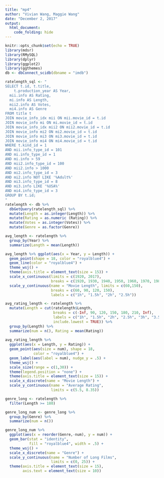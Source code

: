 ```yaml
---
title: "mp4"
author: "Vivian Wang, Maggie Wang"
date: "December 2, 2017"
output: 
  html_document:
    code_folding: hide
---
```


```r
knitr::opts_chunk$set(echo = TRUE)
library(mdsr)
library(RMySQL)
library(dplyr)
library(ggplot2)
library(ggthemes)
db <- dbConnect_scidb(dbname = "imdb")
```

```r
ratelength_sql <- "
SELECT t.id, t.title, 
	t.production_year AS Year, 
  mii.info AS Rating,
  mi.info AS Length, 
  mii2.info AS Votes,
  mi4.info AS Genre
FROM title t
JOIN movie_info_idx mii ON mii.movie_id = t.id
JOIN movie_info mi ON mi.movie_id = t.id
JOIN movie_info_idx mii2 ON mii2.movie_id = t.id
JOIN movie_info mi2 ON mi2.movie_id = t.id
JOIN movie_info mi3 ON mi3.movie_id = t.id
JOIN movie_info mi4 ON mi4.movie_id = t.id
WHERE t.kind_id = 1
AND mii.info_type_id = 101
AND mi.info_type_id = 1
AND mi.info > 59
AND mii2.info_type_id = 100
AND mii2.info > 1000
AND mi2.info_type_id = 3
AND mi2.info NOT LIKE '%Adult%'
AND mi3.info_type_id = 8
AND mi3.info LIKE '%USA%'
AND mi4.info_type_id = 3
GROUP BY t.id;
"
ratelength <- db %>% 
  dbGetQuery(ratelength_sql) %>% 
  mutate(Length = as.integer(Length)) %>% 
  mutate(Rating = as.numeric (Rating)) %>% 
  mutate(Votes = as.integer(Votes)) %>% 
  mutate(Genre = as.factor(Genre))
```

```r
avg_length <- ratelength %>% 
  group_by(Year) %>% 
  summarize(Length = mean(Length))

avg_length %>% ggplot(aes(x = Year, y = Length)) + 
  geom_point(shape = 18, color = "royalblue4") + 
  geom_line(color = "royalblue4") + 
  theme_wsj() + 
  theme(axis.title = element_text(size = 15)) + 
  scale_x_continuous(limits = c(1920, 2017),
                     breaks = c(1920, 1930, 1940, 1950, 1960, 1970, 1980, 1990, 2000, 2010)) + 
  scale_y_continuous(name = "Movie Length", limits = c(60,150), 
                     breaks = c(60, 90, 120, 150),
                     labels = c("1h", "1.5h", "2h", "2.5h"))
```

```r
avg_rating_length <- ratelength %>% 
  mutate(Length = cut(ratelength$Length, 
                      breaks = c(-Inf, 90, 120, 150, 180, 210, Inf), 
                      labels = c("1h", "1.5h", "2h", "2.5h", "3h", "3.5h+"),
                      include.lowest = TRUE)) %>% 
  group_by(Length) %>% 
  summarize(num = n(), Rating = mean(Rating))
  
avg_rating_length %>%
  ggplot(aes(x = Length, y = Rating)) + 
  geom_point(aes(size = num), shape = 18, 
             color = "royalblue4") + 
  geom_label(aes(label = num), nudge_y = .5) + 
  theme_wsj() + 
  scale_size(range = c(1,30)) + 
  theme(legend.position = "none") + 
  theme(axis.title = element_text(size = 15)) +
  scale_x_discrete(name = "Movie Length") +
  scale_y_continuous(name = "Average Rating", 
                     limits = c(5.5, 8.35))
```

```r
genre_long <- ratelength %>% 
  filter(Length >= 180)

genre_long_num <- genre_long %>% 
  group_by(Genre) %>% 
  summarize(num = n())

genre_long_num %>% 
  ggplot(aes(x = reorder(Genre,-num), y = num)) + 
  geom_bar(stat = "identity", 
           fill = "royalblue4", width = .5) + 
  theme_wsj() + 
  scale_x_discrete(name = "Genre") + 
  scale_y_continuous(name = "Number of Long Films", 
                     limits = c(0, 25)) + 
  theme(axis.title = element_text(size = 15), 
        axis.text = element_text(size = 10))
```

